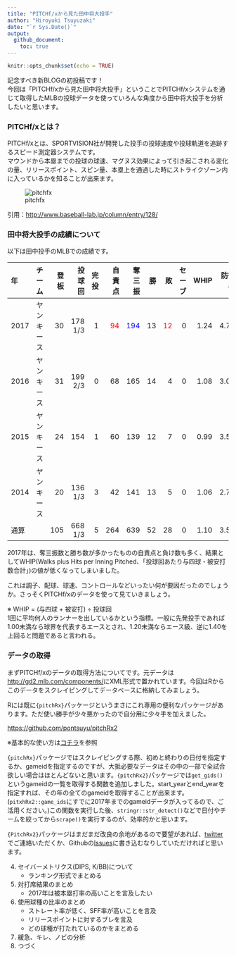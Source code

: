 ```yaml
---
title: "PITCHf/xから見た田中将大投手"
author: "Hiroyuki Tsuyuzaki"
date: "`r Sys.Date()`"
output:
  github_document:
    toc: true
---
```


```r
knitr::opts_chunk$set(echo = TRUE)
```

記念すべき新BLOGの初投稿です！  
今回は「PITCHf/xから見た田中将大投手」ということでPITCHf/xシステムを通じて取得したMLBの投球データを使っていろんな角度から田中将大投手を分析したいと思います。

### PITCHf/xとは？
PITCHf/xとは、SPORTVISION社が開発した投手の投球速度や投球軌道を追跡するスピード測定器システムです。  
マウンドから本塁までの投球の球速、マグヌス効果によって引き起こされる変化の量、リリースポイント、スピン量、本塁上を通過した時にストライクゾーン内に入っているかを知ることが出来ます。

![pitchfx](https://github.com/pontsuyu/maakun/img/pitchfx.png)

引用：<http://www.baseball-lab.jp/column/entry/128/>

### 田中将大投手の成績について

以下は田中投手のMLBでの成績です。

|年   |チーム| 登板|投球回| 完投| 自責点|  奪三振| 勝| 敗| セーブ| WHIP| 防御率|
|:----|:----------|----:|---:|----:|----:|---:|--:|--:|--:|----:|----:|
|2017 |ヤンキース |   30|178 1/3|    1|   <span style="color: red">94</span>| <span style="color: blue">194</span>| 13| <span style="color: red">12</span>|  0| 1.24| 4.74|
|2016 |ヤンキース |   31|199 2/3|    0|   68| 165| 14|  4|  0| 1.08| 3.07|
|2015 |ヤンキース |   24|154|    1|   60| 139| 12|  7|  0| 0.99| 3.51|
|2014 |ヤンキース |   20|136 1/3|    3|   42| 141| 13|  5|  0| 1.06| 2.77|
|通算 | |  105|668 1/3|    5|  264| 639| 52| 28|  0| 1.10| 3.56|

2017年は、奪三振数と勝ち数が多かったものの自責点と負け数も多く、結果としてWHIP(Walks plus Hits per Inning Pitched、「投球回あたり与四球・被安打数合計」)の値が低くなってしまいました。

これは調子、配球、球速、コントロールなどいったい何が要因だったのでしょうか。さっそくPITCHf/xのデータを使って見ていきましょう。

※ WHIP = (与四球 + 被安打) ÷ 投球回  
1回に平均何人のランナーを出しているかという指標。一般に先発投手であれば1.00未満なら球界を代表するエースとされ、1.20未満ならエース級、逆に1.40を上回ると問題であると言われる。

### データの取得
まずPITCHf/xのデータの取得方法についてです。元データは<http://gd2.mlb.com/components/>にXML形式で置かれています。今回はRからこのデータをスクレイピングしてデータベースに格納してみましょう。

Rには既に`{pitchRx}`パッケージというまさにこれ専用の便利なパッケージがあります。ただ使い勝手が少々悪かったので自分用に少々手を加えました。

<https://github.com/pontsuyu/pitchRx2>

※基本的な使い方は[コチラ](https://pitchrx.cpsievert.me/)を参照

`{pitchRx}`パッケージではスクレイピングする際、初めと終わりの日付を指定するか、gameidを指定するのですが、大抵必要なデータはその中の一部で全試合欲しい場合はほとんどないと思います。`{pitchRx2}`パッケージでは`get_gids()`というgameidの一覧を取得する関数を追加しました。start_yearとend_yearを指定すれば、その年の全てのgameidを取得することが出来ます。(`pitxhRx2::game_ids`にすでに2017年までのgameidデータが入ってるので、ご活用ください。)この関数を実行した後、`stringr::str_detect()`などで日付やチームを絞ってから`scrape()`を実行するのが、効率的かと思います。

`{PitchRx2}`パッケージはまだまだ改良の余地があるので要望があれば、[twitter](https://twitter.com/ponsa__ku)でご連絡いただくか、Githubの[Issues](https://github.com/pontsuyu/pitchRx2/issues)に書き込むなりしていただければと思います。

4. セイバーメトリクス(DIPS, K/BB)について
	- ランキング形式でまとめる
5. 対打席結果のまとめ
	- 2017年は被本塁打率の高いことを言及したい
6. 使用球種の比率のまとめ
	- ストレート率が低く、SFF率が高いことを言及
	- リリースポイントに対するブレを言及
	- どの球種が打たれているのかをまとめる
7. 緩急、キレ、ノビの分析
8. つづく

